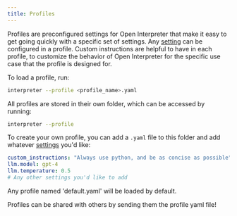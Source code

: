 ```yaml
---
title: Profiles
---
```


Profiles are preconfigured settings for Open Interpreter that make it easy to get going quickly with a specific set of settings. Any [setting](/settings/all-settings) can be configured in a profile. Custom instructions are helpful to have in each profile, to customize the behavior of Open Interpreter for the specific use case that the profile is designed for.

To load a profile, run:

```bash
interpreter --profile <profile_name>.yaml

```

All profiles are stored in their own folder, which can be accessed by running:

```bash
interpreter --profile

```

To create your own profile, you can add a `.yaml` file to this folder and add whatever [settings](/settings/all-settings) you'd like:

```yaml
custom_instructions: "Always use python, and be as concise as possible"
llm.model: gpt-4
llm.temperature: 0.5
# Any other settings you'd like to add
```

Any profile named 'default.yaml' will be loaded by default.

Profiles can be shared with others by sending them the profile yaml file!

